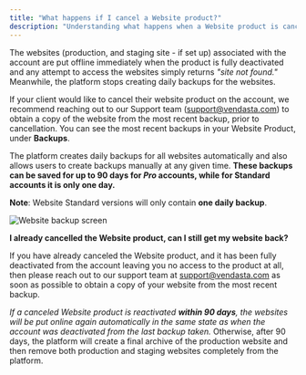 ```yaml
---
title: "What happens if I cancel a Website product?"
description: "Understanding what happens when a Website product is cancelled and how to retrieve website data."
---
```


The websites (production, and staging site - if set up) associated with the account are put offline immediately when the product is fully deactivated and any attempt to access the websites simply returns *"site not found."* Meanwhile, the platform stops creating daily backups for the websites.

If your client would like to cancel their website product on the account, we recommend reaching out to our Support team (support@vendasta.com) to obtain a copy of the website from the most recent backup, prior to cancellation. You can see the most recent backups in your Website Product, under **Backups**.

The platform creates daily backups for all websites automatically and also allows users to create backups manually at any given time. **These backups can be saved for up to 90 days for _Pro_ accounts, while for Standard accounts it is only one day.**

**Note**: Website Standard versions will only contain **one daily backup**.

![Website backup screen](./img/website-product-cancel/website-backup-screen.jpg)

**I already cancelled the Website product, can I still get my website back?**

If you have already canceled the Website product, and it has been fully deactivated from the account leaving you no access to the product at all, then please reach out to our support team at support@vendasta.com as soon as possible to obtain a copy of your website from the most recent backup.

*If a canceled Website product is reactivated **within 90 days**, the websites will be put online again automatically in the same state as when the account was deactivated from the last backup taken.* Otherwise, after 90 days, the platform will create a final archive of the production website and then remove both production and staging websites completely from the platform.